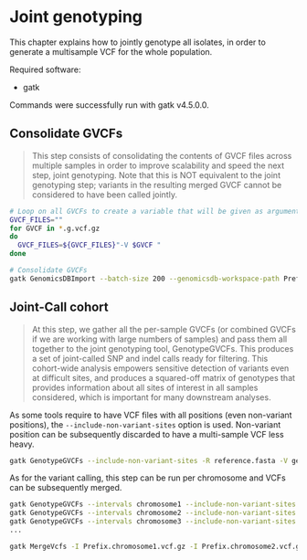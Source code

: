 # Joint genotyping

This chapter explains how to jointly genotype all isolates, in order to generate a multisample VCF for the whole population. 

Required software:

-   gatk

Commands were successfully run with gatk v4.5.0.0. 

## Consolidate GVCFs

> This step consists of consolidating the contents of GVCF files across multiple samples in order to improve scalability and speed the next step, joint genotyping. Note that this is NOT equivalent to the joint genotyping step; variants in the resulting merged GVCF cannot be considered to have been called jointly.

```bash
# Loop on all GVCFs to create a variable that will be given as argument for the GenomicsDBImport function
GVCF_FILES=""
for GVCF in *.g.vcf.gz
do
  GVCF_FILES=${GVCF_FILES}"-V $GVCF "
done

# Consolidate GVCFs
gatk GenomicsDBImport --batch-size 200 --genomicsdb-workspace-path Prefix -L reference.bed $GVCF_FILES
```

## Joint-Call cohort

> At this step, we gather all the per-sample GVCFs (or combined GVCFs if we are working with large numbers of samples) and pass them all together to the joint genotyping tool, GenotypeGVCFs. This produces a set of joint-called SNP and indel calls ready for filtering. This cohort-wide analysis empowers sensitive detection of variants even at difficult sites, and produces a squared-off matrix of genotypes that provides information about all sites of interest in all samples considered, which is important for many downstream analyses.

As some tools require to have VCF files with all positions (even non-variant positions), the `--include-non-variant-sites` option is used. Non-variant position can be subsequently discarded to have a multi-sample VCF less heavy. 

```bash
gatk GenotypeGVCFs --include-non-variant-sites -R reference.fasta -V gendb://Prefix -O Prefix.vcf.gz
```

As for the variant calling, this step can be run per chromosome and VCFs can be subsequently merged. 

```bash
gatk GenotypeGVCFs --intervals chromosome1 --include-non-variant-sites -R reference.fasta -V gendb://Prefix -O Prefix.chromosome1.vcf.gz
gatk GenotypeGVCFs --intervals chromosome2 --include-non-variant-sites -R reference.fasta -V gendb://Prefix -O Prefix.chromosome2.vcf.gz
gatk GenotypeGVCFs --intervals chromosome3 --include-non-variant-sites -R reference.fasta -V gendb://Prefix -O Prefix.chromosome3.vcf.gz
...

gatk MergeVcfs -I Prefix.chromosome1.vcf.gz -I Prefix.chromosome2.vcf.gz -I Prefix.chromosome3.vcf.gz ... -O Prefix.vcf.gz
```

